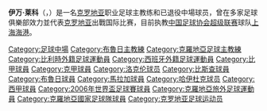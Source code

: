 {{Expand language|1=en|time=2021-01-25T13:02:28+00:00}}
{{noteTA
|G1=Football
|G2=uefa
|1=zh-hans:伊万;zh-hk:艾雲;zh-tw:伊凡;
|2=zh-hans:莱科;zh-hk:歷高;zh-tw:萊科;
}}
{{Infobox football biography
| name                = 伊万·莱科<br>''Ivan Leko''
| image               = Ivan leko-1525200440.jpg
| image_size          = 220px
| birth_date          = {{Birth date and age|df=yes|1978|2|7}}
| birth_place         = {{YUG}}[[克羅地亞社會主義共和國|克罗地亚]][[斯普利特|斯普利特]]
| height              = {{height|m=1.78|abbr=on|precision=0}}
| position            = [[中场|中场]]
| currentclub         = [[上海海港足球俱乐部|上海海港]] (主教練)
| clubnumber          =
| youthyears1         =           |youthclubs1 =
| years1              = 1995–2001 |clubs1 = [[夏德施普列特足球會|夏德施普列特]]                         |caps1 = 143 |goals1 = 33
| years2              = 1996      |clubs2 = → {{link-en|特罗吉尔克罗地亚足球俱乐部|HNK Trogir|特罗吉尔克罗地亚}} (外借) |caps2 = 7   |goals2 = 3
| years3              = 2001–2005 |clubs3 = [[馬拉加足球俱樂部|马拉加]]                                      |caps3 = 79  |goals3 = 4
| years4              = 2005      |clubs4 = [[夏德施普列特足球會|夏德施普列特]]                         |caps4 = 14  |goals4 = 3
| years5              = 2005–2009 |clubs5 = [[皇家布魯日足球會|布鲁日]]                          |caps5 = 98  |goals5 = 21
| years6              = 2009      |clubs6 = → [[皇家比斯查安特衛普足球會|安特卫普]] (外借) |caps6 = 30  |goals6 = 4
| years7              = 2009–2014 |clubs7 = [[东佛兰德洛克伦体育俱乐部|东佛兰德洛克伦]]                |caps7 = 122 |goals7 = 12
| totalcaps = 493 | totalgoals = 80
| nationalyears1      = 1993–1994 |nationalteam1 = {{link-en|克羅地亞U16|Croatia national under-16 football team}}
| nationalcaps1       = 2         |nationalgoals1 = 0
| nationalyears2      = 1993      |nationalteam2 = {{link-en|克羅地亞U17|Croatia national under-17 football team}}
| nationalcaps2       = 4         |nationalgoals2 = 0
| nationalyears3      = 1994–1995 |nationalteam3 = {{link-en|克羅地亞U18|Croatia national under-18 football team}}
| nationalcaps3       = 3         |nationalgoals3 = 1
| nationalyears4      = 1994–1995 |nationalteam4 = {{link-en|克羅地亞U19|Croatia national under-19 football team}}
| nationalcaps4       = 4         |nationalgoals4 = 0
| nationalyears5      = 1998      |nationalteam5 = {{link-en|克羅地亞U20|Croatia national under-20 football team}}
| nationalcaps5       = 1         |nationalgoals5 = 0
| nationalyears6      = 1994–2000 |nationalteam6 = [[克羅地亞21歲以下國家足球隊|克罗地亚U21]]
| nationalcaps6       = 21        |nationalgoals6 = 5
| nationalyears7      = 2001      |nationalteam7 = 克罗地亚B队
| nationalcaps7       = 1         |nationalgoals7 = 0
| nationalyears8      = 1999–2006 |nationalteam8 = [[克羅地亞國家足球隊|克罗地亚]]
| nationalcaps8       = 13        |nationalgoals8 = 0
| manageryears1       = 2014       |managerclubs1 = [[旧赫纲尔莱鲁汶|旧赫纲尔莱鲁汶]]
| manageryears2       = 2015–2016  |managerclubs2 = [[PAOK足球俱乐部|帕奥克]] (助理教練)
| manageryears3       = 2016–2017  |managerclubs3 = [[皇家聖圖爾登足球會|圣图尔登]]
| manageryears4       = 2017–2019  |managerclubs4 = [[皇家布魯日足球會|布鲁日]]
| manageryears5       = 2019       |managerclubs5 = [[艾因足球俱樂部|阿尔艾因]]
| manageryears6       = 2020       |managerclubs6 = [[皇家安特卫普足球俱乐部|安特卫普]]
| manageryears7       = 2021–      |managerclubs7 = [[上海海港足球俱乐部|上海海港]]
| pcupdate            = {{date|2014-3-10}}
| ntupdate            = {{date|2006-6-7}}
}}
'''伊万·莱科'''（{{lang-hr|'''Ivan Leko'''}}，{{bd|1978年|2月7日||}}）是一名[[克罗地亚|克罗地亚]]职业足球主教练和已退役中場球员，曾在多家足球俱樂部效力並代表[[克羅地亞国家足球队|克罗地亚]]出戰国际比赛，目前执教[[中国足球协会超级联赛|中国足球协会超级联赛]]球队[[上海海港足球俱乐部|上海海港]]。
{{2006年世界盃足球賽克羅地亞參賽名單}}
{{DEFAULTSORT:Leko, Ivan}}
[[Category:足球中場|Category:足球中場]]
[[Category:布魯日主教練|Category:布魯日主教練]]
[[Category:克羅地亞足球主教練|Category:克羅地亞足球主教練]]
[[Category:比利時外籍足球運動員|Category:比利時外籍足球運動員]]
[[Category:西班牙外籍足球運動員|Category:西班牙外籍足球運動員]]
[[Category:比甲球員|Category:比甲球員]]
[[Category:克甲球員|Category:克甲球員]]
[[Category:洛克伦球员|Category:洛克伦球员]]
[[Category:比斯查球員|Category:比斯查球員]]
[[Category:布魯日球員|Category:布魯日球員]]
[[Category:馬拉加球員|Category:馬拉加球員]]
[[Category:哈伊杜克球员|Category:哈伊杜克球员]]
[[Category:西甲球員|Category:西甲球員]]
[[Category:2006年世界盃足球賽球員|Category:2006年世界盃足球賽球員]]
[[Category:克羅地亞旅外足球運動員|Category:克羅地亞旅外足球運動員]]
[[Category:克羅地亞國家足球隊球員|Category:克羅地亞國家足球隊球員]]
[[Category:克罗地亚足球运动员|Category:克罗地亚足球运动员]]